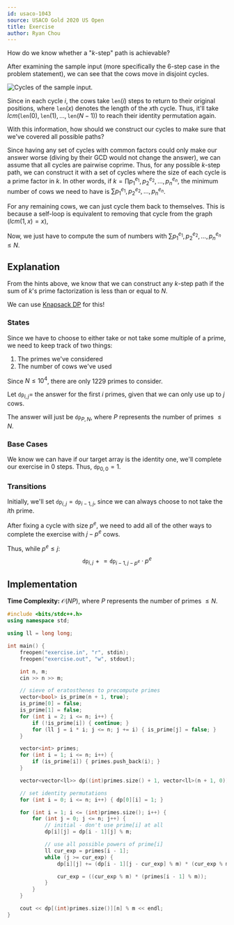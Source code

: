 ```yaml
---
id: usaco-1043
source: USACO Gold 2020 US Open
title: Exercise
author: Ryan Chou
---
```


<Spoiler title="Hint 1">

How do we know whether a "$k$-step" path is achievable?

</Spoiler>

<Spoiler title="Hint 1 (answer)">

After examining the sample input (more specifically the $6$-step case in the problem statement),
we can see that the cows move in disjoint cycles.

![Cycles of the sample input.](/usaco-1043/hint1.png)

Since in each cycle $i$, the cows take $\texttt{len}(i)$ steps to return to their original
positions, where $\texttt{len}(x)$ denotes the length of the $x$th cycle.
Thus, it'll take $lcm(\texttt{len}(0), \texttt{len}(1), \dots, \texttt{len}(N - 1))$ to reach their
identity permutation again.

</Spoiler>

<Spoiler title="Hint 2">

With this information, how should we construct our cycles to make sure that we've covered all possible paths?

</Spoiler>

<Spoiler title="Hint 2 (answer)">

Since having any set of cycles with common factors could only make our answer worse (diving by their GCD would not change the answer),
we can assume that all cycles are pairwise coprime. Thus, for any possible $k$-step path, we can construct it with a set of cycles where
the size of each cycle is a prime factor in $k$. In other words, if $k = \prod p_1^{e_1},p_2^{e_2},\dots, p_n^{e_n}$, the minimum number of
cows we need to have is $\sum p_1^{e_1},p_2^{e_2},\dots, p_n^{e_n}$.

For any remaining cows, we can just cycle them back to themselves. This is because a self-loop is equivalent to removing that cycle from the graph ($lcm(1, x) = x$),

Now, we just have to compute the sum of numbers with $\sum p_1^{e_1},p_2^{e_2},\dots, p_n^{e_n} \leq N$.

</Spoiler>

<Spoiler title="Solution">

## Explanation

From the hints above, we know that we can construct any $k$-step path if the sum of $k$'s prime factorization is less than or equal to $N$.

We can use [Knapsack DP](/gold/knapsack) for this!

### States

Since we have to choose to either take or not take some multiple of a prime, we need to keep track of two things:
1. The primes we've considered
2. The number of cows we've used

Since $N \leq 10^4$, there are only $1229$ primes to consider.

Let $\texttt{dp}_{i,j} =$ the answer for the first $i$ primes, given that we can only use up to $j$ cows.

The answer will just be $\texttt{dp}_{P, N}$, where $P$ represents the number of primes $\leq N$.

### Base Cases
We know we can have if our target array is the identity one, we'll complete our exercise in $0$ steps. Thus, $\texttt{dp}_{0, 0} = 1$.

### Transitions

Initially, we'll set $\texttt{dp}_{i, j} = \texttt{dp}_{i -1, j}$, since we can always choose to not take the $i$th prime.

After fixing a cycle with size $p^e$, we need to add all of the other ways to complete the exercise with $j - p^e$ cows.

Thus, while $p^e \leq j$:
$$\texttt{dp}_{i, j} \mathrel{+}= \texttt{dp}_{i - 1, j - p^e} \cdot p^e$$

## Implementation

**Time Complexity:** $\mathcal{O}(NP)$, where $P$ represents the number of primes $\leq N$.

<LanguageSection>
<CPPSection>

```cpp
#include <bits/stdc++.h>
using namespace std;

using ll = long long;

int main() {
	freopen("exercise.in", "r", stdin);
	freopen("exercise.out", "w", stdout);

	int n, m;
	cin >> n >> m;

	// sieve of eratosthenes to precompute primes
	vector<bool> is_prime(n + 1, true);
	is_prime[0] = false;
	is_prime[1] = false;
	for (int i = 2; i <= n; i++) {
		if (!is_prime[i]) { continue; }
		for (ll j = i * i; j <= n; j += i) { is_prime[j] = false; }
	}

	vector<int> primes;
	for (int i = 1; i <= n; i++) {
		if (is_prime[i]) { primes.push_back(i); }
	}

	vector<vector<ll>> dp((int)primes.size() + 1, vector<ll>(n + 1, 0));

	// set identity permutations
	for (int i = 0; i <= n; i++) { dp[0][i] = 1; }

	for (int i = 1; i <= (int)primes.size(); i++) {
		for (int j = 0; j <= n; j++) {
			// initial - don't use prime[i] at all
			dp[i][j] = dp[i - 1][j] % m;

			// use all possible powers of prime[i]
			ll cur_exp = primes[i - 1];
			while (j >= cur_exp) {
				dp[i][j] += (dp[i - 1][j - cur_exp] % m) * (cur_exp % m);

				cur_exp = ((cur_exp % m) * (primes[i - 1] % m));
			}
		}
	}

	cout << dp[(int)primes.size()][n] % m << endl;
}
```

</CPPSection>
</LanguageSection>

</Spoiler>
